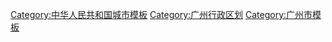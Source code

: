 {{NavboxV2
|name  = 广州
|title = [[广州市|广州专题]]
|bodyclass = hlist
|above = 
* [[广州历史]]
* [[广州地名]]<!--
* [[广州精神]]-->
* [[广州人]]
* [[广州话]]
|state = {{{state<includeonly>|autocollapse</includeonly>}}}
|image = <div style="padding-right:0.5em;">[[File:Yuexiu Park 3.jpg|100px]]</div>
|abovestyle = background:orange; color:white;
|titlestyle = background:orange; color:white;
|groupstyle = color:black;background:orange; text-align:center;

|group1 = [[广州地理|地理]]
 |list1-type = vertical
 |list1-border = child
 |list1-groupstyle = color:black;background:orange; text-align:center;
 |list1-group1 = [[廣州市行政區劃|分區建制]]
 |list1-list1  =
* [[越秀区]]
* [[荔湾区]]
* [[海珠区]]
* [[天河区]]
* [[白云区 (广州市)|白云区]]
* [[黄埔区]]
* [[花都区]]
* [[番禺区]]
* [[南沙区 (广州市)|南沙区]]
* [[增城区]]
* [[从化区]]
* 歷史建制
** [[东山区 (广州市)|东山区]]
** [[芳村区]]
** [[萝岗区]]
 |list1-group2 = 地點
 |list1-list2  =
* [[番禺 (古代)|番禺]]
* [[南海区|南海]]
* [[越秀山]]
* [[白云山 (广州)|白云山]]
* [[西关]]
* [[荔枝湾]]
* [[东濠涌]]
* [[西濠]]
* [[陈塘 (广州)|陳塘]]
* [[沙面岛]]
* [[二沙岛]]
* 海心沙
** [[海心沙 (天河区)|天河]]
** [[海心沙 (海珠区)|海珠]]

|group2 = 重要建筑
 |list2 =
* [[五羊石像]]
* [[中山纪念堂 (广州)|中山纪念堂]]
* [[粤海关]]
* [[愛羣大酒店]]
* [[廣東省財政廳大樓|省財廳]]
* [[海珠橋]]
* [[黄埔军校旧址|黄埔军校]]
* [[南沙天后宮]]

|group3 = 古蹟
|list3  =
* [[六榕寺]]
* [[镇海楼 (广州)|镇海楼]]
* [[五仙观]]
* [[石室圣心大教堂|石室]]
* [[怀圣寺]]
* [[陈家祠]]
* [[光孝寺 (广州)|光孝寺]]
* [[赤岗塔]]
* [[琶洲塔]]
* [[四牌楼 (广州)|四牌樓]]
* [[廣府學宮]]
* [[南海學宮]]
* [[番禺学宫]]
* [[广州都城隍庙|广州都城隍廟]]
* [[仁威廟]]

|group4 = 經貿
 |list4-type = vertical
 |list4-border = child
 |list4-groupstyle = color:black;background:orange; text-align:center;
 |list4-group1 = 商业区
 |list4-list1 =
* [[珠江新城]]
** [[广州双塔]]
* [[广州国际金融城]]
* [[琶洲互联网创新集聚区|琶洲西区]]
* [[白云新城]]
* [[白鹅潭商业区]]
* [[番禺万博商务区]]
* [[广州空港中央商务区]]
 |list4-group2 = 購物
 |list4-list2 =
* [[廣州友誼商店]]
* [[广百股份|广百]]
* [[新大新公司]]
* [[天河城广场]]
* [[廣州太古滙|太古汇]]
* [[天環]]
* [[高德置地廣場]]
* [[廣州周大福金融中心|广州K11]]
* [[天匯廣場]]
* [[正佳广场]]
* [[太阳新天地]]

|group5 = 文體娛樂
 |list5-type = vertical
 |list5-border = child
 |list5-groupstyle = color:black;background:orange; text-align:center;
 |list5-group1 = 遊玩
 |list5-list1 =
* [[廣州長隆旅遊度假區]]
**[[長隆野生動物世界]]
**[[長隆歡樂世界]]
**[[長隆水上樂園]]
**[[長隆飛鳥樂園]]
**[[長隆國際大馬戲]]
**[[長隆酒店]]
**[[長隆熊猫酒店]]
*[[南湖遊樂園]]
* [[東方樂園]]<sup>已拆除</sup>
* [[世界大观]]<sup>已停業</sup>
*[[飛龍世界遊樂城|飛龍世界]]<sup>已拆除</sup>
*[[航天奇觀]]<sup>已停業</sup>
 |list5-group2 = 觀光
 |list5-list2 =
* [[广州塔]]
* [[海珠广场]]
* [[花城广场]]
* [[中国科学院华南植物园]]
* [[人民公园 (广州)|中央公園]]<sup>本地俗稱</sup>
 |list5-group3 = 文教設施
 |list5-list3  =
* [[广东省博物馆]]
* [[广东省立中山图书馆]]
* [[广州图书馆]]
* [[广东科学中心]]
* [[廣東美術館]]
* [[星海音乐厅]]
* [[广州大剧院]]
* [[广州大学城]]
 |list5-group4 = 體育場館
 |list5-list4  =
* [[广东省人民体育场]]
* [[越秀山体育场]]
* [[广州体育馆]]
* [[宝岗体育场]]
* [[广东奥林匹克体育中心]]
* [[天河体育中心]]
* [[廣州寶能觀致文化中心]]
* [[速跑卡丁车]]
* 歷史場館
** [[广州体育馆 (流花)|廣州流花體育館]]

|group6 = 高等教育
 |list6-type = vertical
 |list6-border = child
 |list6-groupstyle = color:black;background:orange; text-align:center;
 |list6-group1 = 高等院校
 |list6-list1 =
* [[中山大学]]
* [[暨南大学]]
* [[华南理工大学]]
* [[华南农业大学]]
* [[广州医科大学]]
* [[广州中医药大学]]
* [[广东药科大学]]
* [[华南师范大学]]
* [[广州体育学院]]
* [[广州美术学院]]
* [[星海音乐学院]]
* [[广东技术师范大学]]
* [[广东财经大学]]
* [[广州大学]]
* [[仲恺农业工程学院]]
* [[广东金融学院]]
* [[广东工业大学]]
* [[广东外语外贸大学]]
* [[南方医科大学]]
 |list6-group2 = 科研院所
 |list6-list2 =
* [[中国科学院广州分院]]
** [[中国科学院南海海洋研究所]]
** [[中国科学院华南植物园]]
** [[中国科学院广州能源研究所|中国科学院广州能源研究所（中国科学技术大学能源科学与技术学院）]]
** [[中国科学院广州地球化学研究所]]
** [[中国科学院广州生物医药与健康研究院]]
** [[中国科学院广州化学研究所]]
* [[广东省社会科学院]]
* [[广东省心血管病研究所]]
* [[中共广东省委党校]]

|group7 = [[广州交通|交通]]
 |list7-type = vertical
 |list7-border = child
 |list7-groupstyle = color:black;background:orange; text-align:center;
 |list7-group1 = 轨道交通
 |list7-list1 =
* [[广州地铁]]
* [[广州有轨电车]]
* [[广佛地铁]]
* [[广珠城际铁路]]
* [[廣深鐵路]]
* [[廣深港高速鐵路]]
 |list7-group2 = 道路交通
 |list7-list2 =
* [[广州巴士]]
* [[广州无轨电车]]
* [[广州快速公交运输系统|广州BRT]]
* [[广州的士]]
* [[广州白云国际机场]]
 |list7-group3 = 渡輪
 |list7-list3 =
*[[廣州水上巴士]]
*[[花尾渡]]<sup>歷史</sup>

|group8 = 本土文化
 |list8 =
* [[粤语]]
* [[粤菜]]
* [[南番顺]]
* [[广州骑楼|骑楼]]
* [[西关大屋]]
* [[飲茶|早茶]]
* [[廣府民系|广东人]]
* [[木鞋|木屐]]
* [[粵劇]]
* [[粤曲]]
* [[粵語流行音樂]]

|group9 = 老字號
 |list9 =
* [[王老吉涼茶|王老吉]]
* [[陳李濟]]
* [[致美齋]]
* [[陶陶居]]
* [[蓮香樓]]
* [[太平館餐廳|太平館]]
* [[广州酒家]]
* [[艷芳照相館]]
* [[大同酒家]]
* [[何濟公]]
* [[潘高壽]]
* [[三多軒]]
* [[蛇王滿]]
* [[大學鞋店]]
* [[榮華樓]]

|group10 = 名人
 |list10 =
*[[趙佗]]
*[[惠能]]
*[[劉龑]]
*[[崔與之]]
*[[陳子壯]]
*[[伍秉鑒]]
*[[潘仕成]]
*[[阮元]]
*[[林則徐]]
*[[洪秀全]]
*[[鄧世昌]]
*[[康有為]]
*[[梁啟超]]
*[[詹天佑]]
*[[孫中山]]
*[[胡漢民]]
*[[馮如]]
*[[許廣平]]
*[[孫科]]
*[[何香凝]]
*[[葉劍英]]
*[[陳寅恪]]
*[[高劍父]]
*[[冼星海]]
*[[紅線女]]
*[[彭加木]]
*[[霍英東]]
*[[鐘南山]]
*[[何鏡堂]]
*[[陳艾森]]

|group11 = [[广州历史|歷史事件]]
 |list11 =
*[[秦攻百越之战]]
*[[南越国|南越国建立]]
*[[汉平南越之战]]
*[[孙恩卢循之乱]]
*[[市舶司|创设广州市舶司]]
*[[广州大屠杀 (唐代)]]
*[[南汉|南汉国建立]]
*[[黄萧养|黄萧养之乱]]
*[[庚寅之劫|广州大屠杀 (清代)]]
*[[一口通商]]
*[[第一次鸦片战争]]
*[[第二次鸦片战争]]
*[[拜上帝会|洪秀全创立拜上帝会]]
*[[广东洪兵起义]]
*[[乙未广州起义]]
*[[庚戌新军起义]]
*[[黃花崗起義|黄花岗起义]]
*[[中華民國粵省軍政府|中華民國粵省軍政府建立]]
*[[护法军政府|护法军政府建立]]
*[[第一次粤桂战争]]
*[[广州市 (中华民国)|广州市政公所建立]]
*[[广州中华民国政府|广州中华民国政府建立]]
*[[六一六事变]]
*[[中华民国陆海军大元帅大本营|中华民国陆海军大元帅大本营建立]]
*[[中国共产党第三次全国代表大会]]
*[[中國國民黨第一次全國代表大會]]
*[[省港大罷工|省港大罢工]]
*[[沙基慘案|沙基惨案]]
*[[國民政府|广州国民政府建立]]
*[[广州农民运动讲习所|毛泽东主办广州农讲所]]
*[[中山舰事件]]
*[[广州四一五事变]]
*[[广州起义 (1927年)]]
*[[國民政府#廣州國民政府（1931年5月28日～1932年1月1日）|廣州國民政府（1931年）建立]]
*[[西南政務委員會|西南政務委員會建立]]
*[[两广事变]]
*[[广州战役 (1938年)]]
*[[南石頭大屠殺]]
*[[中華民國首都#行憲與內戰時期|中华民国政府迁都广州]]
*[[廣州戰鬥 (1949年)]]
*[[广州市 (中华人民共和国直辖市)|广州直辖]]
*[[中国进出口商品交易会|广州交易会创办]]
*[[广州东站事件]]
*[[广州吊劳改犯事件]]
*[[沿海开放城市|成为沿海开放城市]]
*[[计划单列市|成为计划单列市]]
*[[中华人民共和国第六届全国运动会|举办全国六运会]]
*[[中华人民共和国第九届全国运动会|举办全国九运会]]
*[[2010年亚洲运动会|举办广州亚运会]]
*2019冠狀病毒病疫情
**[[2021年廣州市2019冠狀病毒病聚集性疫情|2021年]]
**[[2022年广州市2019冠状病毒病聚集性疫情|2022年]]
***[[2022年4月广州市2019冠状病毒病聚集性疫情|4月]]
***[[2022年4－5月广州市2019冠状病毒病聚集性疫情|4－5月]]

|belowstyle = background:orange; color:white;
|below =
* [[Portal:广州|主题]]
* [[Wikipedia:广州专题|专题]]
}}<noinclude>
{{collapsible option}}
[[Category:中华人民共和国城市模板]]<!--may need focusing-->
[[Category:广州行政区划]]
[[Category:广州市模板]]
</noinclude>